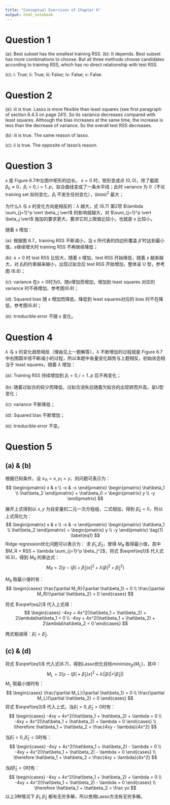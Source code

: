 ```yaml
---
title: "Conceptual Exercises of Chapter 6"
output: html_notebook
---
```


# Question 1

(a): Best subset has the smallest training RSS.
(b): It depends. Best subset has more combinations to choose. But all three methods choose candidates according to training RSS, which has no direct relationship with test RSS.

(c):
i: True; ii: True; iii: False; iv: False; v: False.

# Question 2

(a): iii is true. Lasso is more flexible than least squares (see first paragraph of section 6.4.3 on page 241). So its variance decreases compared with least squares. Although the bias increases at the same time, the increase is less than the decrease of variance. So the overall test RSS decreases.

(b): iii is true. The same reason of lasso.

(c): ii is true. The opposite of lasso's reason.

# Question 3

$s$ 是 Figure 6.7中左图中矩形的边长。
$s = 0$ 时，矩形变成点 $(0, 0)$，除了截距 $\beta_0 \neq 0$，$\beta_i = 0, i = 1..p$，拟合曲线变成了一条水平线；此时 variance 为 0（不论 training set 如何变化，$\beta_i$ 不发生任何变化），$(bias)^2$ 最大；

为什么$\lambda$ 与 $s$ 的变化方向是相反的：$\lambda$ 越大，式 (6.7) 第2项 $\lambda \sum_{j=1}^p \vert \beta_j \vert$ 的影响就越大，对 $\sum_{j=1}^p \vert \beta_j \vert$ 施加的要求更大，要求它的上限值比较小，也就是 $s$ 比较小。

随着 $s$ 增加：

(a): 根据图 6.7，training RSS 不断减小，当 $s$ 所代表的四边形覆盖 $\hat\beta$ 时达到最小值，$s$继续增大时 training RSS 不再继续降低；

(b): $s=0$ 时 test RSS 比较大，随着 $s$ 增加，test RSS 开始降低，随着 $s$ 越来越大，对 $\beta_i$的约束越来越小，出现过拟合后 test RSS 开始增加，整体呈 U 型，参考图 (6.8)；

(c): variance 在$s=0$时为0，随$s$增加而增加，增加到 least squares 对应的 variance 时不再增加，参考图(6.8)；

(d): Squared bias 随 $s$ 增加而降低，降低到 least squares对应的 bias 时不在降低，参考图(6.8)；

(e): Irreducible error 不随 $s$ 变化。

# Question 4

$\lambda$ 与 $s$ 的变化趋势相反（理由见上一题解答），$\lambda$ 不断增加的过程就是 Figure 6.7中右图圆半径不断减小的过程，所以本题中各量变化趋势与上题相反，初始状态相当于 least squares，随着 $\lambda$ 增加：

(a): Training RSS 持续增加到 $\beta_i = 0, i=1..p$ 后不再变化；

(b): 随着过拟合的较少而降低，过拟合消失后随着欠拟合的出现转而升高，呈U型变化；

(c): variance 不断降低；

(d): Squared bias 不断增加；

(e): Irreducible error 不变。

# Question 5

## (a) & (b)

根据已知条件，设 $x_{11} = x, y_1 = y$，则问题可表示为：
$$
\begin{pmatrix} x & x \\ -x & -x \end{pmatrix}
\begin{pmatrix} \hat\beta_1 \\ \hat\beta_2 \end{pmatrix} + \hat\beta_0
= \begin{pmatrix} y \\ -y \end{pmatrix}
$$

展开上式得到以 $x,y$ 为自变量的二元一次方程组，二式相加，得到 $\hat\beta_0 = 0$，所以上式简化为：
$$
\begin{pmatrix} x & x \\ -x & -x \end{pmatrix}
\begin{pmatrix} \hat\beta_1 \\ \hat\beta_2 \end{pmatrix}
= \begin{pmatrix} y \\ -y \end{pmatrix}
\tag{1} \label{eq1}
$$
Ridge regression优化问题可以表示为：
求 $\hat\beta_1, \hat\beta_2$，使得 $M_R$ 取得最小值，其中 $M_R = RSS + \lambda \sum_{j=1}^p \beta_j^2$，将式 $\eqref{eq1}$ 代入式(6.5)，得到 $M_R$ 的表达式：
$$
M_R = 2 [y - (\hat\beta_1 + \hat\beta_2)x] ^ 2 + \lambda (\hat\beta_1^2 + \hat\beta_2^2)
\tag{2} \label{eq2}
$$

$M_R$ 取最小值时有：
$$
\begin{cases}
\frac{\partial M_R}{\partial \hat\beta_1} = 0 \\
\frac{\partial M_R}{\partial \hat\beta_2} = 0
\end{cases}
$$

将式 $\eqref{eq2}$ 代入上式得：
$$
\begin{cases}
-4xy + 4x^2(\hat\beta_1 + \hat\beta_2) + 2\lambda\hat\beta_1 = 0 \\
-4xy + 4x^2(\hat\beta_1 + \hat\beta_2) + 2\lambda\hat\beta_2 = 0
\end{cases}
$$

两式相减得：$\hat\beta_1 = \hat\beta_2$.

## (c) & (d)

将式 $\eqref{eq1}$ 代入式(6.7)，得到Lasso优化目标$minimize_{\beta}\{M_L\}$，其中：
$$
M_L = 2 [y - (\hat\beta_1 + \hat\beta_2)x] ^ 2 + \lambda(\vert \hat\beta_1 \vert + \vert \hat\beta_2 \vert)
\tag{3} \label{eq3}
$$
$M_L$ 取最小值时有：
$$
\begin{cases}
\frac{\partial M_L}{\partial \hat\beta_1} = 0 \\
\frac{\partial M_L}{\partial \hat\beta_2} = 0
\end{cases}
$$
将式 $\eqref{eq3}$ 代入上式，当$\hat\beta_1 \gt 0, \hat\beta_2 \gt 0$时有：
$$
\begin{cases}
-4xy + 4x^2(\hat\beta_1 + \hat\beta_2) + \lambda = 0 \\
-4xy + 4x^2(\hat\beta_1 + \hat\beta_2) + \lambda = 0
\end{cases} \\
\therefore \hat\beta_1 + \hat\beta_2 = \frac{4xy - \lambda}{4x^2}
$$

当$\hat\beta_1 \lt 0, \hat\beta_2 \lt 0$时有：
$$
\begin{cases}
-4xy + 4x^2(\hat\beta_1 + \hat\beta_2) - \lambda = 0 \\
-4xy + 4x^2(\hat\beta_1 + \hat\beta_2) - \lambda = 0
\end{cases} \\
\therefore \hat\beta_1 + \hat\beta_2 = \frac{4xy + \lambda}{4x^2}
$$

当$\hat\beta \hat\beta_2 \lt 0$时有：
$$
\begin{cases}
-4xy + 4x^2(\hat\beta_1 + \hat\beta_2) + \lambda = 0 \\
-4xy + 4x^2(\hat\beta_1 + \hat\beta_2) - \lambda = 0
\end{cases} \\
\therefore \hat\beta_1 + \hat\beta_2 = \frac yx
$$
以上3种情况下 $\hat\beta_1, \hat\beta_2$ 都有无穷多解，所以使用Lasso方法有无穷多解。
